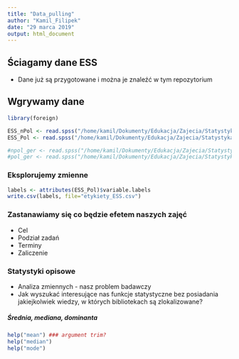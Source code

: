 ```yaml
---
title: "Data_pulling"
author: "Kamil_Filipek"
date: "29 marca 2019"
output: html_document
---
```


## Ściagamy dane ESS
- Dane już są przygotowane i można je znaleźć w tym repozytorium

## Wgrywamy dane
```r
library(foreign)

ESS_nPol <- read.spss("/home/kamil/Dokumenty/Edukacja/Zajecia/Statystyka_wprowadzenie/CG_stats/ESS8PL.sav", use.value.labels = F, to.data.frame = T) ## pełne etykiety
ESS_Pol <- read.spss("/home/kamil/Dokumenty/Edukacja/Zajecia/Statystyka_wprowadzenie/CG_stats/ESS8PL.sav", use.value.labels = T, to.data.frame = T) ##bez etykiet

#npol_ger <- read.spss("/home/kamil/Dokumenty/Edukacja/Zajecia/Statystyka_wprowadzenie/CG_stats/polger.sav", use.value.labels = F, to.data.frame = T) ## pełne etykiety
#pol_ger <- read.spss("/home/kamil/Dokumenty/Edukacja/Zajecia/Statystyka_wprowadzenie/CG_stats/polger.sav", use.value.labels = T, to.data.frame = T)

```

### Eksplorujemy zmienne

```r
labels <- attributes(ESS_Pol)$variable.labels
write.csv(labels, file="etykiety_ESS.csv")

```

### Zastanawiamy się co będzie efetem naszych zajęć
- Cel
- Podział zadań
- Terminy
- Zaliczenie


### Statystyki opisowe
- Analiza zmiennych - nasz problem badawczy
- Jak wyszukać interesujące nas funkcje statystyczne bez posiadania jakiejkolwiek wiedzy, w których bibliotekach są zlokalizowane?

##### Średnia, mediana, dominanta
```r
help("mean") ### argument trim?
help("median")
help("mode")
```





